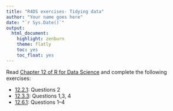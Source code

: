 ---
title: "R4DS exercises- Tidying data"
author: "Your name goes here"
date: "`r Sys.Date()`"
output:
  html_document:
    highlight: zenburn
    theme: flatly
    toc: yes
    toc_float: yes
---

Read [Chapter 12 of R for Data Science](https://r4ds.had.co.nz/tidy-data.html) and complete the following exercises:

- [12.2.1](https://r4ds.had.co.nz/tidy-data.html#exercises-21): Questions 2
- [12.3.3](https://r4ds.had.co.nz/tidy-data.html#exercises-21): Questions 1,3, 4
- [12.6.1](https://r4ds.had.co.nz/tidy-data.html#exercises-25): Questions 1–4


